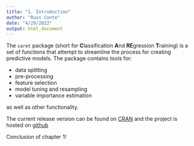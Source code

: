 ```yaml
---
title: "1. Introduction"
author: "Russ Conte"
date: "4/29/2022"
output: html_document
---
```


The `caret` package (short for **C**lassification **A**nd **RE**gression **T**raining) is a set of functions that attempt to streamline the process for creating predictive models. The package contains tools for:

- data splitting
- pre-processing
- feature selection
- model tuning and resampling
- variable importance estimation

as well as other functionality.

The current release version can be found on [CRAN](http://cran.r-project.org/web/packages/caret/) and the project is hosted on [github](https://github.com/topepo/caret)

Conclusion of chapter 1!